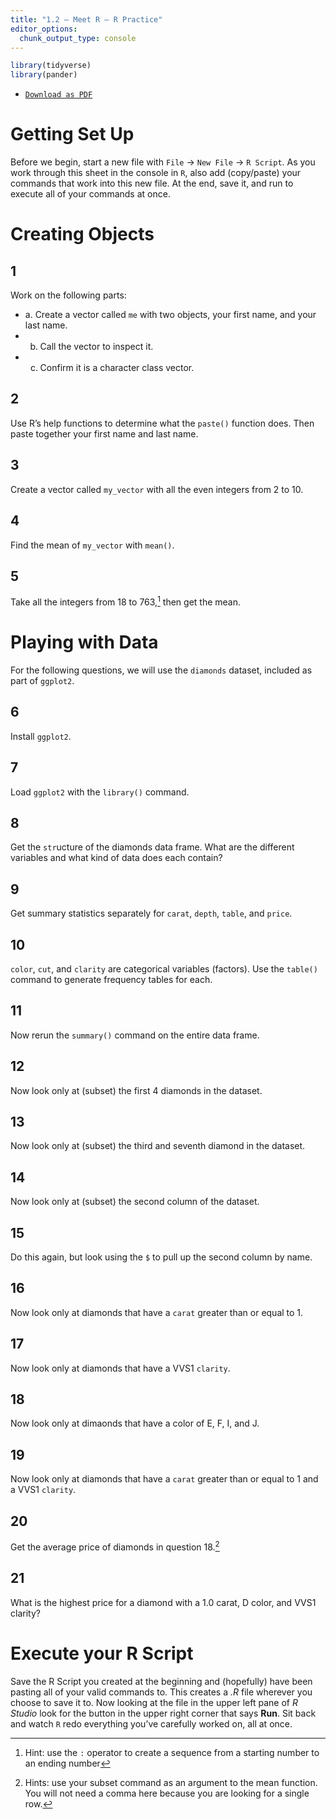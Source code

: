 ```yaml
---
title: "1.2 — Meet R — R Practice"
editor_options: 
  chunk_output_type: console
---
```


```r
library(tidyverse)
library(pander)
```

- [<i class="fas fa-file-pdf"></i> `Download as PDF`](/r/1.2-r-practice.pdf)
<!--- [<i class="fas fa-external-link-square-alt"></i> `Answer Key (html)`](/r/03-r-practice-answers.html)
- [<i class="fas fa-file-pdf"></i> `Answer Key (PDF)`](/r/03-r-practice-answers-pdf.pdf)
- [<i class="fas fa-registered"></i> `R Script`](/r/03-r-practice-answers.R)-->

# Getting Set Up

Before we begin, start a new file with `File` $\rightarrow$ `New File` $\rightarrow$ `R Script`. As you work through this sheet in the console in `R`, also add (copy/paste) your commands that work into this new file. At the end, save it, and run to execute all of your commands at once.

# Creating Objects

## 1

Work on the following parts:

- a. Create a vector called `me` with two objects, your first name, and your last name.
- b. Call the vector to inspect it.
- c. Confirm it is a character class vector.

## 2

Use R's help functions to determine what the `paste()` function does. Then paste together your first name and last name.

## 3

Create a vector called `my_vector` with all the even integers from 2 to 10. 

## 4

Find the mean of `my_vector` with `mean()`.

## 5

Take all the integers from 18 to 763,^[Hint: use the `:` operator to create a sequence from a starting number to an ending number] then get the mean.

# Playing with Data

For the following questions, we will use the `diamonds` dataset, included as part of `ggplot2`.

## 6

Install `ggplot2`.

## 7

Load `ggplot2` with the `library()` command.

## 8

Get the `str`ucture of the diamonds data frame. What are the different variables and what kind of data does each contain?

## 9

Get summary statistics separately for `carat`, `depth`, `table`, and `price`.

## 10

`color`, `cut`, and `clarity` are categorical variables (factors). Use the `table()` command to generate frequency tables for each.

## 11

Now rerun the `summary()` command on the entire data frame.

## 12

Now look only at (subset) the first 4 diamonds in the dataset.

## 13

Now look only at (subset) the third and seventh diamond in the dataset.

## 14

Now look only at (subset) the second column of the dataset.

## 15

Do this again, but look using the `$` to pull up the second column by name. 

## 16

Now look only at diamonds that have a `carat` greater than or equal to 1. 

## 17

Now look only at diamonds that have a VVS1 `clarity`.

## 18

Now look only at dimaonds that have a color of E, F, I, and J. 

## 19

Now look only at diamonds that have a `carat` greater than or equal to 1 and a VVS1 `clarity`. 

## 20

Get the average price of diamonds in question 18.^[Hints: use your subset command as an argument to the mean function. You will not need a comma here because you are looking for a single row.]

## 21

What is the highest price for a diamond with a 1.0 carat, D color, and VVS1 clarity? 

# Execute your R Script

Save the R Script you created at the beginning and (hopefully) have been pasting all of your valid commands to. This creates a *.R* file wherever you choose to save it to. Now looking at the file in the upper left pane of *R Studio* look for the button in the upper right corner that says **Run**. Sit back and watch `R` redo everything you've carefully worked on, all at once.